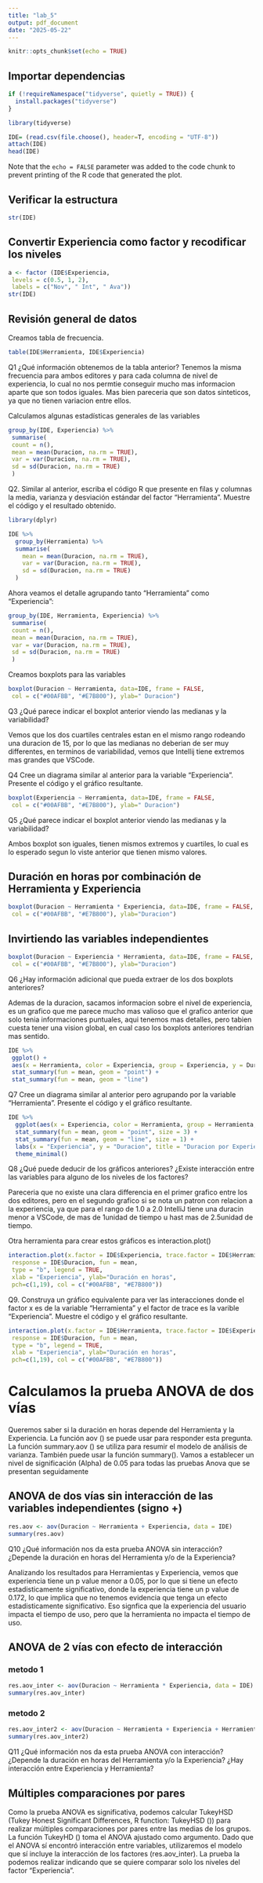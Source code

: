 ```yaml
---
title: "lab_5"
output: pdf_document
date: "2025-05-22"
---
```


```r
knitr::opts_chunk$set(echo = TRUE)
```

## Importar dependencias

```r
if (!requireNamespace("tidyverse", quietly = TRUE)) {
  install.packages("tidyverse")
}

library(tidyverse)
```


```r
IDE= (read.csv(file.choose(), header=T, encoding = "UTF-8"))
attach(IDE)
head(IDE)
```

Note that the `echo = FALSE` parameter was added to the code chunk to prevent printing of the R code that generated the plot.

## Verificar la estructura
```r
str(IDE)
```

## Convertir Experiencia como factor y recodificar los niveles

```r
a <- factor (IDE$Experiencia,
 levels = c(0.5, 1, 2),
 labels = c("Nov", " Int", " Ava"))
str(IDE)
```
## Revisión general de datos

Creamos tabla de frecuencia.

```r
table(IDE$Herramienta, IDE$Experiencia)
```
Q1 ¿Qué información obtenemos de la tabla anterior?
Tenemos la misma frecuencia para ambos editores y para cada columna de nivel de experiencia, lo cual no nos permtie conseguir mucho mas informacion aparte que son todos iguales. Mas bien pareceria que son datos sinteticos, ya que no tienen variacion entre ellos.


Calculamos algunas estadísticas generales de las variables
```r
group_by(IDE, Experiencia) %>%
 summarise(
 count = n(),
 mean = mean(Duracion, na.rm = TRUE),
 var = var(Duracion, na.rm = TRUE),
 sd = sd(Duracion, na.rm = TRUE)
 )

```

Q2. Similar al anterior, escriba el código R que presente en filas y columnas la media, varianza y
desviación estándar del factor “Herramienta”. Muestre el código y el resultado obtenido.

```r
library(dplyr)

IDE %>%
  group_by(Herramienta) %>%
  summarise(
    mean = mean(Duracion, na.rm = TRUE),
    var = var(Duracion, na.rm = TRUE),
    sd = sd(Duracion, na.rm = TRUE)
  )
```
Ahora veamos el detalle agrupando tanto “Herramienta” como “Experiencia”:

```r
group_by(IDE, Herramienta, Experiencia) %>%
 summarise(
 count = n(),
 mean = mean(Duracion, na.rm = TRUE),
 var = var(Duracion, na.rm = TRUE),
 sd = sd(Duracion, na.rm = TRUE)
 )
```
Creamos boxplots para las variables

```r
boxplot(Duracion ~ Herramienta, data=IDE, frame = FALSE,
 col = c("#00AFBB", "#E7B800"), ylab=" Duracion")

```

Q3 ¿Qué parece indicar el boxplot anterior viendo las medianas y la variabilidad?

Vemos que los dos cuartiles centrales estan en el mismo rango rodeando una duracion de 15, por lo que las medianas no deberian de ser muy differentes, en terminos de variabilidad, vemos que Intellij tiene extremos mas grandes que VSCode.

Q4 Cree un diagrama similar al anterior para la variable “Experiencia”. Presente el código y el
gráfico resultante.

```r
boxplot(Experiencia ~ Herramienta, data=IDE, frame = FALSE,
 col = c("#00AFBB", "#E7B800"), ylab=" Duracion")
```
Q5 ¿Qué parece indicar el boxplot anterior viendo las medianas y la variabilidad?

Ambos boxplot son iguales, tienen mismos extremos y cuartiles, lo cual es lo esperado segun lo viste anterior que tienen mismo valores.


## Duración en horas por combinación de Herramienta y Experiencia
```r
boxplot(Duracion ~ Herramienta * Experiencia, data=IDE, frame = FALSE,
 col = c("#00AFBB", "#E7B800"), ylab="Duracion")
```
## Invirtiendo las variables independientes
```r
boxplot(Duracion ~ Experiencia * Herramienta, data=IDE, frame = FALSE,
 col = c("#00AFBB", "#E7B800"), ylab="Duracion")
```
Q6 ¿Hay información adicional que pueda extraer de los dos boxplots anteriores?

Ademas de la duracion, sacamos informacion sobre el nivel de experiencia, es un grafico que me parece mucho mas valioso que el grafico anterior que solo tenia informaciones puntuales, aqui tenemos mas detalles, pero tabien cuesta tener una vision global, en cual caso los boxplots anteriores tendrian mas sentido.

```r
IDE %>%
 ggplot() +
 aes(x = Herramienta, color = Experiencia, group = Experiencia, y = Duracion) +
 stat_summary(fun = mean, geom = "point") +
 stat_summary(fun = mean, geom = "line")
```

Q7 Cree un diagrama similar al anterior pero agrupando por la variable “Herramienta”. Presente el código y el gráfico resultante.

```r
IDE %>%
  ggplot(aes(x = Experiencia, color = Herramienta, group = Herramienta, y = Duracion)) +
  stat_summary(fun = mean, geom = "point", size = 3) +
  stat_summary(fun = mean, geom = "line", size = 1) +
  labs(x = "Experiencia", y = "Duracion", title = "Duracion por Experiencia y Herramienta") +
  theme_minimal()
```

Q8 ¿Qué puede deducir de los gráficos anteriores? ¿Existe interacción entre las variables para
alguno de los niveles de los factores?

Pareceria que no existe una clara differencia en el primer grafico entre los dos editores, pero en el segundo grafico si se nota un patron con relacion a la experiencia, ya que para el rango de 1.0 a 2.0 IntelliJ tiene una duracin menor a VSCode, de mas de 1unidad de tiempo u hast mas de 2.5unidad de tiempo.

Otra herramienta para crear estos gráficos es interaction.plot()

```r
interaction.plot(x.factor = IDE$Experiencia, trace.factor = IDE$Herramienta,
 response = IDE$Duracion, fun = mean,
 type = "b", legend = TRUE,
 xlab = "Experiencia", ylab="Duración en horas",
 pch=c(1,19), col = c("#00AFBB", "#E7B800"))
```

Q9. Construya un gráfico equivalente para ver las interacciones donde el factor x es de la variable
“Herramienta” y el factor de trace es la varible “Experiencia”. Muestre el código y el gráfico
resultante.

```r
interaction.plot(x.factor = IDE$Herramienta, trace.factor = IDE$Experiencia,
 response = IDE$Duracion, fun = mean,
 type = "b", legend = TRUE,
 xlab = "Experiencia", ylab="Duración en horas",
 pch=c(1,19), col = c("#00AFBB", "#E7B800"))
```
# Calculamos la prueba ANOVA de dos vías
Queremos saber si la duración en horas depende del Herramienta y la Experiencia.
La función aov () se puede usar para responder esta pregunta.
La función summary.aov () se utiliza para resumir el modelo de análisis de varianza. También puede
usar la función summary().
Vamos a establecer un nivel de significación (Alpha) de 0.05 para todas las pruebas Anova que se
presentan seguidamente

## ANOVA de dos vías sin interacción de las variables independientes (signo +)

```r
res.aov <- aov(Duracion ~ Herramienta + Experiencia, data = IDE)
summary(res.aov)
```
Q10 ¿Qué información nos da esta prueba ANOVA sin interacción? ¿Depende la duración en horas
del Herramienta y/o de la Experiencia?


Analizando los resultados para Herramientas y Experiencia, vemos que experiencia tiene un p value menor a 0.05, por lo que si tiene un efecto estadisticamente significativo, donde la experiencia tiene un p value de 0.172, lo que implica que no tenemos evidencia que tenga un efecto estadisticamente significativo.
Eso signfica que la experiencia del usuario impacta el tiempo de uso, pero que la herramienta no impacta el tiempo de uso.

## ANOVA de 2 vías con efecto de interacción
### metodo 1
```r
res.aov_inter <- aov(Duracion ~ Herramienta * Experiencia, data = IDE)
summary(res.aov_inter)
```
### metodo 2
```r
res.aov_inter2 <- aov(Duracion ~ Herramienta + Experiencia + Herramienta:Experiencia, data = IDE)
summary(res.aov_inter2)
```

Q11 ¿Qué información nos da esta prueba ANOVA con interacción? ¿Depende la duración en horas del Herramienta y/o la Experiencia? ¿Hay interacción entre Experiencia y Herramienta?




## Múltiples comparaciones por pares
Como la prueba ANOVA es significativa, podemos calcular TukeyHSD (Tukey Honest Significant
Differences, R function: TukeyHSD ()) para realizar múltiples comparaciones por pares entre las
medias de los grupos. La función TukeyHD () toma el ANOVA ajustado como argumento.
Dado que el ANOVA sí encontró interacción entre variables, utilizaremos el modelo que sí incluye la
interacción de los factores (res.aov_inter).
La prueba la podemos realizar indicando que se quiere comparar solo los niveles del factor
“Experiencia”.
























